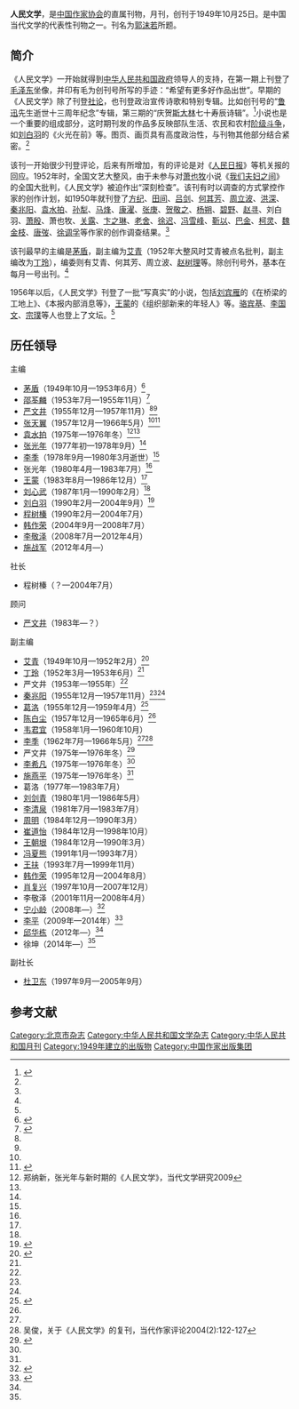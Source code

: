 {{Infobox journal
| title  = 人民文学
| cover  = 
| caption = 
| publisher = 
| country = [[中国|中国]]
| language = [[中文|中文]]
| frequency = 月刊
| history = 1949年10月25日
| impact =
| impact-year = 
| website =http://www.rmwenxue.cn/ 
| link2  = 
| link2-name = 
| link1  = http://wuxizazhi.cnki.net/MagaList/RMWX1950.html
| link1-name = 1949年至2010年《人民文学》
| ISSN  =0258-8218
| CN=11-1511/I
| abbreviation=no
}}
'''人民文学'''，是[[中国作家协会|中国作家协会]]的直属刊物，月刊，创刊于1949年10月25日。是中国当代文学的代表性刊物之一。刊名为[[郭沫若|郭沫若]]所题。

==简介==
《人民文学》一开始就得到[[中华人民共和国政府|中华人民共和国政府]]领导人的支持，在第一期上刊登了[[毛泽东|毛泽东]]坐像，并印有毛为创刊号所写的手迹：“希望有更多好作品出世”。早期的《人民文学》除了刊登[[社论|社论]]，也刊登政治宣传诗歌和特别专辑。比如创刊号的“[[鲁迅|鲁迅]]先生逝世十三周年纪念”专辑，第三期的“庆贺[[斯大林|斯大林]]七十寿辰诗辑”。<ref name="国家文学的想象和实践">{{cite book|author=吴俊|author2=郭战涛|title=国家文学的想象和实践——以《人民文学》为中心的考察|publisher=上海古籍出版社|year=2006}}</ref>{{rp|2}}小说也是一个重要的组成部分，这时期刊发的作品多反映部队生活、农民和农村[[阶级斗争|阶级斗争]]，如[[刘白羽|刘白羽]]的《火光在前》等。图页、画页具有高度政治性，与刊物其他部分结合紧密。<ref name="国家文学的想象和实践"/>{{rp|3-4}}

该刊一开始很少刊登评论，后来有所增加，有的评论是对《[[人民日报|人民日报]]》等机关报的回应。1952年时，全国文艺大整风，由于未参与对[[萧也牧|萧也牧]]小说《[[我们夫妇之间|我们夫妇之间]]》的全国大批判，《人民文学》被迫作出“深刻检查”。该刊有时以调查的方式掌控作家的创作计划，如1950年就刊登了[[方纪|方纪]]、[[田间|田间]]、[[吕剑|吕剑]]、[[何其芳|何其芳]]、[[周立波_(当代作家)|周立波]]、[[洪深|洪深]]、[[秦兆阳|秦兆阳]]、[[袁水拍|袁水拍]]、[[孙犁|孙犁]]、[[马烽|马烽]]、[[康濯|康濯]]、[[张庚|张庚]]、[[贺敬之|贺敬之]]、[[杨朔|杨朔]]、[[碧野|碧野]]、[[赵寻|赵寻]]、刘白羽、[[萧殷|萧殷]]、萧也牧、[[关露|关露]]、[[卞之琳|卞之琳]]、[[老舍|老舍]]、[[徐迟|徐迟]]、[[冯雪峰|冯雪峰]]、[[靳以|靳以]]、[[巴金|巴金]]、[[柯灵|柯灵]]、[[魏金枝|魏金枝]]、[[唐弢|唐弢]]、[[徐调孚|徐调孚]]等作家的创作调查结果。<ref name="国家文学的想象和实践"/>{{rp|7}}

该刊最早的主编是[[茅盾|茅盾]]，副主编为[[艾青|艾青]]（1952年大整风时艾青被点名批判，副主编改为[[丁玲|丁玲]]），编委则有艾青、何其芳、周立波、[[赵树理|赵树理]]等。除创刊号外，基本在每月一号出刊。<ref name="国家文学的想象和实践"/>{{rp|8}}

1956年以后，《人民文学》刊登了一批“写真实”的小说，包括[[刘宾雁|刘宾雁]]的《在桥梁的工地上》、《本报内部消息等》，[[王蒙_(作家)|王蒙]]的《组织部新来的年轻人》等。[[骆宾基|骆宾基]]、[[李国文_(作家)|李国文]]、[[宗璞|宗璞]]等人也登上了文坛。<ref name="国家文学的想象和实践"/>{{rp|30}}

==历任领导==
{{col-begin}}
{{col-2}}
;主编
*[[茅盾|茅盾]]（1949年10月—1953年6月）<ref>{{cite journal|author=李琳|title=茅盾主编《人民文学》的编辑思想|journal=编辑之友|year=1997|issue=5|pages=58-61}}</ref>
*[[邵荃麟|邵荃麟]]（1953年7月—1955年11月）<ref name=liuci>{{Cite web|url =http://www.sznews.com/culture/content/2010-07/14/content_4748916.htm|title =《人民文学》主编的六次更迭|author =|date =2010-07-14|publisher =深圳新闻网|accessdate =|quote =|deadurl =yes|archiveurl =https://web.archive.org/web/20100924172706/http://www.sznews.com/culture/content/2010-07/14/content_4748916.htm|archivedate =2010-09-24|df =}}</ref>
*[[严文井|严文井]]（1955年12月—1957年11月）<ref name=liuci/><ref name=shizhj/>
*[[张天翼|张天翼]]（1957年12月—1966年5月）<ref name=liuci/><ref>{{Cite web |url = http://www.sohu.com/a/136313443_444859 |title = 茅盾手稿拍卖至千万的背后利益归属 |author =  |date = 2017-04-25 |publisher = 搜狐 |accessdate =  |quote =  |archive-date = 2021-01-22 |archive-url = https://web.archive.org/web/20210122004115/https://www.sohu.com/a/136313443_444859 |dead-url = no }}</ref>
*[[袁水拍|袁水拍]]（1975年—1976年冬）<ref name=zhanggn>郑纳新，张光年与新时期的《人民文学》，当代文学研究2009</ref><ref name=shiyp/>
*[[张光年|张光年]]（1977年初—1978年9月）<ref name=zhanggn/>
*[[李季_(诗人)|李季]]（1978年9月—1980年3月逝世）<ref name=zhanggn/>
*张光年（1980年4月—1983年7月）<ref name=zhanggn/>
*[[王蒙_(作家)|王蒙]]（1983年8月—1986年12月）<ref name=zhanggn/>
*[[刘心武|刘心武]]（1987年1月—1990年2月）<ref name=zhanggn/>
*[[刘白羽|刘白羽]]（1990年2月—2004年9月）<ref>{{Cite web |url = http://ent.sina.com.cn/x/2005-08-26/0230821266.html |title = 军旅作家刘白羽逝世 |author =  |date = 2005-08-26 |publisher = 新浪 |accessdate =  |quote =  |archive-date = 2021-01-22 |archive-url = https://web.archive.org/web/20210122004120/http://ent.sina.com.cn/x/2005-08-26/0230821266.html |dead-url = no }}</ref>
*[[程树榛|程树榛]]（1990年2月—2004年7月）
*[[韩作荣|韩作荣]]（2004年9月—2008年7月）
*[[李敬泽|李敬泽]]（2008年7月—2012年4月）
*[[施战军|施战军]]（2012年4月—）

;社长
*程树榛（？—2004年7月）

;顾问
*[[严文井|严文井]]（1983年—？）

{{col-2}}
;副主编
*[[艾青|艾青]]（1949年10月—1952年2月）<ref name=chuangkan>{{Cite web |url = http://finance.qq.com/a/20090726/000198.htm |title = 《人民文学》创刊 |author =  |date = 2009-07-06 |publisher = 腾讯网 |language =  |accessdate =  |quote =  |archive-date = 2017-08-28 |archive-url = https://web.archive.org/web/20170828231249/http://finance.qq.com/a/20090726/000198.htm |dead-url = no }}</ref>
*[[丁玲|丁玲]]（1952年3月—1953年6月）<ref name=chuangkan/>
*严文井（1953年—1955年）<ref name=liuci/>
*[[秦兆阳|秦兆阳]]（1955年12月—1957年11月）<ref name=liuci/><ref name=shizhj/>
*[[葛洛|葛洛]]（1955年12月—1959年4月）<ref name=shizhj>{{Cite web |url = http://www.chinawriter.com.cn/wxpl/2009/2009-10-09/77825.html |title = 《人民文学》六十年：编者的文心和史识 |author = 施战军 |date = 2009-10-09 |publisher = 中国作家网 |language =  |accessdate =  |quote =  |archive-date = 2020-12-19 |archive-url = https://web.archive.org/web/20201219025401/http://www.chinawriter.com.cn/wxpl/2009/2009-10-09/77825.html |dead-url = no }}</ref>
*[[陈白尘|陈白尘]]（1957年12月—1965年6月）<ref name=liuci/>
*[[韦君宜|韦君宜]]（1958年1月—1960年10月）
*[[李季_(诗人)|李季]]（1962年7月—1966年5月）<ref name=liuci/><ref>吴俊，关于《人民文学》的复刊，当代作家评论2004(2):122-127</ref>
*严文井（1975年—1976年冬）<ref name=shiyp>{{Cite web  |url =  http://news.cntv.cn/20110424/101064.shtml  |title =  施燕平写“检查”写出一部长篇  |author =    |date =  2011-04-24  |publisher =  中国网络电视台  |language =    |accessdate =    |quote =    |archive-date =  2021-01-22  |archive-url =  https://web.archive.org/web/20210122004156/http://news.cntv.cn/20110424/101064.shtml  |dead-url =  no  }}</ref>
*[[李希凡|李希凡]]（1975年—1976年冬）<ref name=shiyp/>
*[[施燕平|施燕平]]（1975年—1976年冬）<ref name=shiyp/>
*葛洛（1977年—1983年7月）
*[[刘剑青|刘剑青]]（1980年1月—1986年5月）
*[[李清泉|李清泉]]（1981年7月—1983年7月）
*[[周明_(1934年)|周明]]（1984年12月—1990年3月）
*[[崔道怡|崔道怡]]（1984年12月—1998年10月）
*[[王朝垠|王朝垠]]（1984年12月—1990年3月）
*[[冯夏熊|冯夏熊]]（1991年1月—1993年7月）
*[[王扶|王扶]]（1993年7月—1999年11月）
*[[韩作荣|韩作荣]]（1995年12月—2004年8月）
*[[肖复兴|肖复兴]]（1997年10月—2007年12月）
*李敬泽（2001年11月—2008年4月）
*[[宁小龄|宁小龄]]（2008年—）<ref name=tubh>{{Cite web  |url =  http://culture.people.com.cn/n/2014/0828/c87423-25556570.html  |title =  图博会澳门作家亮相 施占军等学者"把脉"澳门文学  |author =    |date =  2014-08-28  |publisher =  人民网  |language =    |accessdate =    |quote =    |archive-date =  2020-12-19  |archive-url =  https://web.archive.org/web/20201219032453/http://culture.people.com.cn/n/2014/0828/c87423-25556570.html  |dead-url =  no  }}</ref>
*[[李平|李平]]（2009年—2014年）<ref>{{Cite web |url = http://news.163.com/09/1106/14/5NEN05JD000120GU.html |title = 著名作家张胜友作品研讨会在京举行 |author =  |date = 2009-11-06 |publisher = 网易 |language =  |accessdate =  |quote =  |archive-url = https://web.archive.org/web/20170828225246/http://news.163.com/09/1106/14/5NEN05JD000120GU.html |archive-date = 2017-08-28 |dead-url = yes }}</ref>
*[[邱华栋|邱华栋]]（2012年—）<ref name=tubh/>
*徐坤（2014年—）<ref name=tubh/>

;副社长
*[[杜卫东|杜卫东]]（1997年9月—2005年9月）

{{col-end}}

==参考文献==
{{reflist|2}}

[[Category:北京市杂志|Category:北京市杂志]]
[[Category:中华人民共和国文学杂志|Category:中华人民共和国文学杂志]]
[[Category:中华人民共和国月刊|Category:中华人民共和国月刊]]
[[Category:1949年建立的出版物|Category:1949年建立的出版物]]
[[Category:中国作家出版集团|Category:中国作家出版集团]]